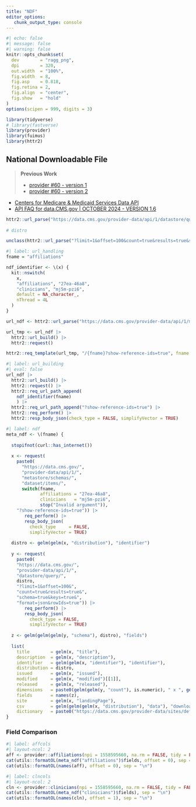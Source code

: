 ```yaml
---
title: "NDF"
editor_options: 
   chunk_output_type: console
---
```


```r
#| echo: false
#| message: false
#| warning: false
knitr::opts_chunk$set(
  dev        = "ragg_png",
  dpi        = 320,
  out.width  = "100%",
  fig.width  = 8,
  fig.asp    = 0.818,
  fig.retina = 2,
  fig.align  = "center",
  fig.show   = "hold"
)
options(scipen = 999, digits = 3)

library(tidyverse)
# library(fastverse)
library(provider)
library(fuimus)
library(httr2)
```

## National Downloadable File

>   **Previous Work**
>
>   * [provider #60 - version 1](https://github.com/andrewallenbruce/provider/issues/60#issue-2000723817)
>   * [provider #60 - version 2](https://github.com/andrewallenbruce/provider/issues/60#issuecomment-1820270391)


   * [Centers for Medicare & Medicaid Services Data API](https://data.cms.gov/api-docs)
   * [API FAQ for data.CMS.gov | OCTOBER 2024 - VERSION 1.6](https://data.cms.gov/sites/default/files/2024-10/7ef65521-65a4-41ed-b600-3a0011f8ec4b/API%20Guide%20Formatted%201_6.pdf)


```r
httr2::url_parse("https://data.cms.gov/provider-data/api/1/datastore/query/")
    
# distro 

unclass(httr2::url_parse("?limit=1&offset=100&count=true&results=true&schema=true&keys=true&format=json&rowIds=true"))
```


```r
#| label: url_handling
fname = "affiliations"

ndf_identifier <- \(x) {
  kit::nswitch(
    x,
    "affiliations", "27ea-46a8",
    "clinicians", "mj5m-pzi6",
    default = NA_character_,
    nThread = 4L
  )
}

url_ndf <- httr2::url_parse("https://data.cms.gov/provider-data/api/1/metastore/schemas/dataset/items/")

url_tmp <- url_ndf |> 
  httr2::url_build() |> 
  httr2::request()

httr2::req_template(url_tmp, "/{fname}?show-reference-ids=true", fname = ndf_identifier(fname))
```


```r
#| label: url_building
#| eval: false
url_ndf |> 
  httr2::url_build() |> 
  httr2::request() |> 
  httr2::req_url_path_append(
    ndf_identifier(fname)
    ) |> 
  httr2::req_url_path_append("?show-reference-ids=true") |>
  httr2::req_perform() |>
  httr2::resp_body_json(check_type = FALSE, simplifyVector = TRUE)
```



```r
#| label: ndf
meta_ndf <- \(fname) {
  
  stopifnot(curl::has_internet())
  
  x <- request(
    paste0(
      "https://data.cms.gov/",
      "provider-data/api/1/",
      "metastore/schemas/",
      "dataset/items/",
      switch(fname, 
             affiliations = "27ea-46a8", 
             clinicians   = "mj5m-pzi6", 
             stop("Invalid argument")),
    "?show-reference-ids=true")) |>
       req_perform() |>
       resp_body_json(
         check_type     = FALSE,
         simplifyVector = TRUE)
  
  distro <- gelm(gelm(x, "distribution"), "identifier")
  
  y <- request(
    paste0(
    "https://data.cms.gov/", 
    "provider-data/api/1/",
    "datastore/query/", 
    distro, 
    "?limit=1&offset=100&",
    "count=true&results=true&", 
    "schema=true&keys=true&",
    "format=json&rowIds=true")) |>
       req_perform() |>
       resp_body_json(
         check_type = FALSE,
         simplifyVector = TRUE)
  
  z <- gelm(gelm(gelm(y, "schema"), distro), "fields")
  
  list(
    title        = gelm(x, "title"),
    description  = gelm(x, "description"),
    identifier   = gelm(gelm(x, "identifier"), "identifier"),
    distribution = distro,
    issued       = gelm(x, "issued"), 
    modified     = gelm(x, "modified")[[1]], 
    released     = gelm(x, "released"),
    dimensions   = paste0(gelm(gelm(y, "count"), is.numeric), " x ", gelm(gelm(z, "record_number"), "length")), 
    fields       = names(z),
    site         = gelm(x, "landingPage"),
    csv          = gelm(gelm(gelm(x, "distribution"), "data"), "downloadURL", m = "df"),
    dictionary   = paste0("https://data.cms.gov/provider-data/sites/default/files/data_dictionaries/physician/DOC_Data_Dictionary.pdf"))
}
```

### Field Comparison

```r
#| label: affcols
#| layout-ncol: 2
aff <- provider::affiliations(npi = 1558595660, na.rm = FALSE, tidy = FALSE)
cat(utils::formatOL(meta_ndf("affiliations")$fields, offset = 0), sep = "\n")
cat(utils::formatOL(names(aff), offset = 0), sep = "\n")
```

```r
#| label: clncols
#| layout-ncol: 2
cln <- provider::clinicians(npi = 1558595660, na.rm = FALSE, tidy = FALSE)
cat(utils::formatOL(meta_ndf("clinicians")$fields), sep = "\n")
cat(utils::formatOL(names(cln), offset = 1), sep = "\n")
```
